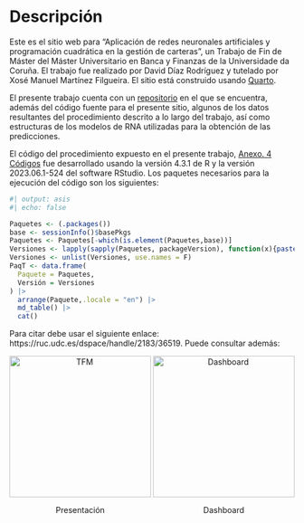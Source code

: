 # Descripción {.unnumbered}

Este es el sitio web para "Aplicación de redes neuronales artificiales y programación cuadrática en la gestión de carteras", un Trabajo de Fin de Máster del Máster Universitario en Banca y Finanzas de la Universidade da Coruña. El trabajo fue realizado por David Díaz Rodríguez y tutelado por Xosé Manuel Martínez Filgueira. El sitio está construido usando [Quarto](https://quarto.org/).

El presente trabajo cuenta con un [repositorio](https://github.com/davidrsch/TFM) en el que se encuentra, además del código fuente para el presente sitio, algunos de los datos resultantes del procedimiento descrito a lo largo del trabajo, así como estructuras de los modelos de RNA utilizadas para la obtención de las predicciones.

El código del procedimiento expuesto en el presente trabajo, [Anexo. 4 Códigos](Annex4.html) fue desarrollado usando la versión 4.3.1 de R y la versión 2023.06.1-524 del software RStudio. Los paquetes necesarios para la ejecución del código son los siguientes:

```r
#| output: asis
#| echo: false

Paquetes <- (.packages())
base <- sessionInfo()$basePkgs
Paquetes <- Paquetes[-which(is.element(Paquetes,base))]
Versiones <- lapply(sapply(Paquetes, packageVersion), function(x){paste(x, collapse = '.')})
Versiones <- unlist(Versiones, use.names = F)
PaqT <- data.frame(
  Paquete = Paquetes,
  Versión = Versiones
) |>
  arrange(Paquete,.locale = "en") |>
  md_table() |>
  cat()
```

Para citar debe usar el siguiente enlace: https://ruc.udc.es/dspace/handle/2183/36519. Puede consultar además:

```{=html}
<div style = "text-align: center;">
  <div style = "display: inline-block;">
    <img src = "sm/slides.png" alt = "TFM" height = "250"/>
    <p>Presentación</p>
  </div>
  <div style = "display: inline-block;">
    <img src = "sm/dashboard.png" alt = "Dashboard" height = "250"/>
    <p>Dashboard</p>
  </div>
</div>
```
